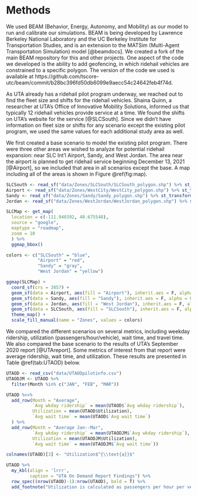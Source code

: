 Methods
================================================================================

We used BEAM (Behavior, Energy, Autonomy, and Mobility) as our model to run and calibrate our simulations. BEAM is being developed by Lawrence Berkeley National Laboratory and the UC Berkeley Institute for Transportation Studies, and is an extension to the MATSim (Multi-Agent Transportation Simulation) model [@beamdocs]. We created a fork of the main BEAM repository for this and other projects. One aspect of the code we developed is the ability to add geofencing, in which ridehail vehicles are constrained to a specific polygon. The version of the code we used is available at https://github.com/tscore-utc/beam/commit/b28bc396fd50db6099e9aecc54c24642feb4f74d.

As UTA already has a ridehail pilot program underway, we reached out to find the fleet size and shifts for the ridehail vehicles. Shaina Quinn, a researcher at UTA's Office of Innovative Mobility Solutions, informed us that typically 12 ridehail vehicles provide service at a time. We found the shifts on UTA's website for the service [@SLCSouth]. Since we didn't have information on fleet size or shifts for any scenario except the existing pilot program, we used the same values for each additional study area as well.

We first created a base scenario to model the existing pilot program. There were three other areas we wished to analyze for potential ridehail expansion: near SLC Int'l Airport, Sandy, and West Jordan. The area near the airport is planned to get ridehail service beginning December 13, 2021 [@Airport], so we included that area in all scenarios except the base. A map including all of the areas is shown in Figure \@ref(fig:map).

```r
SLCSouth <- read_sf("data/Zones/SLCSouth/SLCSouth_polygon.shp") %>% st_transform(crs = 3857)
Airport <- read_sf("data/Zones/WestCity/WestCity_polygon.shp") %>% st_transform(crs = 3857)
Sandy <- read_sf("data/Zones/Sandy/Sandy_polygon.shp") %>% st_transform(crs = 3857)
Jordan <- read_sf("data/Zones/WestJordan/WestJordan_polygon.shp") %>% st_transform(crs = 3857)
```

```r
SLCMap <- get_map(
  location = c(-111.940392, 40.675548),
  source = "google",
  maptype = "roadmap",
  zoom = 10
  ) %>% 
  ggmap_bbox()

colors <- c("SLCSouth" = "blue",
            "Airport" = "red",
            "Sandy" = "gray",
            "West Jordan" = "yellow")

ggmap(SLCMap) +
  coord_sf(crs = 3857) +
  geom_sf(data = Airport, aes(fill = "Airport"), inherit.aes = F, alpha = 0.8) +
  geom_sf(data = Sandy, aes(fill = "Sandy"), inherit.aes = F, alpha = 0.8) +
  geom_sf(data = Jordan, aes(fill = "West Jordan"), inherit.aes = F, alpha = 0.8) +
  geom_sf(data = SLCSouth, aes(fill = "SLCSouth"), inherit.aes = F, alpha = 0.8) +
  theme_map() +
  scale_fill_manual(name = "Zones", values = colors)

```


We compared the different scenarios on several metrics, including weekday ridership, utilization (passengers/hour/vehicle), wait time, and travel time. We also compared the base scenario to the results of UTA's September 2020 report [@UTAreport]. Some metrics of interest from that report were average ridership, wait time, and utilization. These results are presented in Table \@ref(tab:UTAOD) below.

```r
UTAOD <- read_csv("data/UTAODpilotinfo.csv")
UTAODJM <- UTAOD %>% 
  filter(Month %in% c("JAN", "FEB", "MAR"))

UTAOD %<>% 
  add_row(Month = "Average",
          `Avg wkday ridership` = mean(UTAOD$`Avg wkday ridership`),
          Utilization = mean(UTAOD$Utilization),
          `Avg wait time` = mean(UTAOD$`Avg wait time`)
  ) %>% 
  add_row(Month = "Average Jan--Mar",
          `Avg wkday ridership` = mean(UTAODJM$`Avg wkday ridership`),
          Utilization = mean(UTAODJM$Utilization),
          `Avg wait time` = mean(UTAODJM$`Avg wait time`))

colnames(UTAOD)[3] <- "Utilization$^{\\text{a}}$"

UTAOD %>% 
  my_kbl(align = 'lrrr',
         caption = "UTA On Demand Report Findings") %>%
  row_spec((nrow(UTAOD)-1):nrow(UTAOD), bold = T) %>% 
  add_footnote("Utilization is calculated as passengers per hour per vehicle")
```
